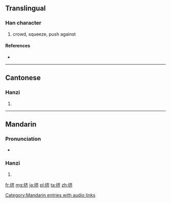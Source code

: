 {{also|擠}}
==Translingual==

===Han character===
{{Han char|rn=64|rad=手|as=06|sn=9|four=|canj=手卜大中 (QYKL)}}

# crowd, squeeze, push against

====References====
* {{Han ref|kx=0431.171|hdz=31875.020|uh=6324|ud=25380}}

----

==Cantonese==

===Hanzi===
{{yue-hanzi|jyut=|y=jai1|tra=擠}}

# {{defn|lang=yue|sort=手06}}

----

==Mandarin==

===Pronunciation===
* {{audio|zh-jǐ.ogg|audio}}

===Hanzi===
{{cmn-hanzi|tra=擠|pin=[[jǐ]] ([[ji3]]), [[xián]] ([[xian2]])|wg=chi<sup>3</sup>, hsien<sup>2</sup>}}

# {{defn|lang=cmn|sort=手06}}

[[Category:Mandarin entries with audio links]]

[[fr:挤]]
[[mg:挤]]
[[ja:挤]]
[[pl:挤]]
[[ta:挤]]
[[zh:挤]]